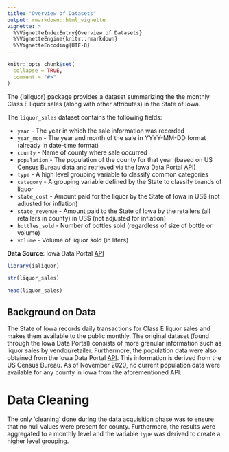 ```yaml
---
title: "Overview of Datasets"
output: rmarkdown::html_vignette
vignette: >
  %\VignetteIndexEntry{Overview of Datasets}
  %\VignetteEngine{knitr::rmarkdown}
  %\VignetteEncoding{UTF-8}
---
```


```r
knitr::opts_chunk$set(
  collapse = TRUE,
  comment = "#>"
)
```

The {ialiquor} package provides a dataset summarizing the the monthly Class E liquor sales (along with other attributes) in the State of Iowa.

The `liquor_sales` dataset contains the following fields:

- `year` - The year in which the sale information was recorded
- `year_mon` - The year and month of the sale in YYYY-MM-DD format (already in date-time format)
- `county` - Name of county where sale occurred
- `population` - The population of the county for that year (based on US Census Bureau data and retrieved via the Iowa Data Portal [API](https://data.iowa.gov/resource/qtnr-zsrc.csv))
- `type` - A high level grouping variable to classify common categories
- `category` - A grouping variable defined by the State to classify brands of liquor
- `state_cost` - Amount paid for the liquor by the State of Iowa in US$ (not adjusted for inflation)
- `state_revenue` - Amount paid to the State of Iowa by the retailers (all retailers in county) in US$ (not adjusted for inflation)
- `bottles_sold` - Number of bottles sold (regardless of size of bottle or volume)
- `volume` - Volume of liquor sold (in liters)

**Data Source**: Iowa Data Portal [API](https://data.iowa.gov/resource/m3tr-qhgy.csv)


```r
library(ialiquor)

str(liquor_sales)

head(liquor_sales)

```

## Background on Data

The State of Iowa records daily transactions for Class E liquor sales and makes them available to the public monthly. The original dataset (found through the Iowa Data Portal) consists of more granular information such as liquor sales by vendor/retailer. Furthermore, the population data were also obtained from the Iowa Data Portal [API](https://data.iowa.gov/Community-Demographics/County-Population-in-Iowa-by-Year/qtnr-zsrc). This information is derived from the US Census Bureau. As of November 2020, no current population data were available for any county in Iowa from the aforementioned API.

# Data Cleaning

The only 'cleaning' done during the data acquisition phase was to ensure that no null values were present for county. Furthermore, the results were aggregated to a monthly level and the variable `type` was derived to create a higher level grouping.